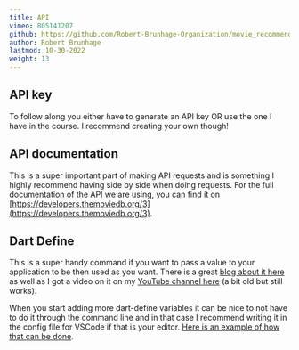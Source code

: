 ```yaml
---
title: API
vimeo: 805141207
github: https://github.com/Robert-Brunhage-Organization/movie_recommendation_app_course/commits/main
author: Robert Brunhage
lastmod: 10-30-2022
weight: 13
---
```


## API key

To follow along you either have to generate an API key OR use the one I have in the course. I recommend creating your own though!

  

## API documentation

This is a super important part of making API requests and is something I highly recommend having side by side when doing requests. For the full documentation of the API we are using, you can find it on [https://developers.themoviedb.org/3](https://developers.themoviedb.org/3).

  

## Dart Define

This is a super handy command if you want to pass a value to your application to be then used as you want. There is a great [blog about it here](https://itnext.io/flutter-1-17-no-more-flavors-no-more-ios-schemas-command-argument-that-solves-everything-8b145ed4285d) as well as I got a video on it on my [YouTube channel here](https://www.youtube.com/watch?v=BbRBV6MvLqE) (a bit old but still works).

  

When you start adding more dart-define variables it can be nice to not have to do it through the command line and in that case I recommend writing it in the config file for VSCode if that is your editor. [Here is an example of how that can be done](https://dartcode.org/docs/using-dart-define-in-flutter/).
